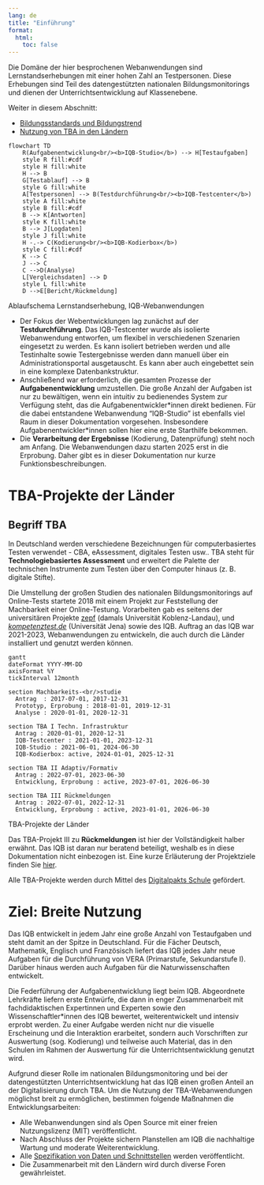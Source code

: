 ```yaml
---
lang: de
title: "Einführung"
format:
  html:
    toc: false
---
```


Die Domäne der hier besprochenen Webanwendungen sind Lernstandserhebungen mit einer hohen Zahl an Testpersonen. Diese Erhebungen sind Teil des datengestützten nationalen Bildungsmonitorings und dienen der Unterrichtsentwicklung auf Klassenebene.

Weiter in diesem Abschnitt:

* [Bildungsstandards und Bildungstrend](bt.qmd)
* [Nutzung von TBA in den Ländern](vera.qmd)

::: {#fig-tba-structure}
```mermaid
flowchart TD
    R(Aufgabenentwicklung<br/><b>IQB-Studio</b>) --> H[Testaufgaben]
    style R fill:#cdf
    style H fill:white
    H --> B
    G[Testablauf] --> B
    style G fill:white
    A[Testpersonen] --> B(Testdurchführung<br/><b>IQB-Testcenter</b>)
    style A fill:white
    style B fill:#cdf
    B --> K[Antworten]
    style K fill:white
    B --> J[Logdaten]
    style J fill:white
    H -.-> C(Kodierung<br/><b>IQB-Kodierbox</b>)
    style C fill:#cdf
    K --> C
    J --> C
    C -->D(Analyse)
    L[Vergleichsdaten] --> D
    style L fill:white
    D -->E[Bericht/Rückmeldung]    
```
Ablaufschema Lernstandserhebung, IQB-Webanwendungen
:::

* Der Fokus der Webentwicklungen lag zunächst auf der **Testdurchführung**. Das IQB-Testcenter wurde als isolierte Webanwendung entworfen, um flexibel in verschiedenen Szenarien eingesetzt zu werden. Es kann isoliert betrieben werden und alle Testinhalte sowie Testergebnisse werden dann manuell über ein Administrationsportal ausgetauscht. Es kann aber auch eingebettet sein in eine komplexe Datenbankstruktur.
* Anschließend war erforderlich, die gesamten Prozesse der **Aufgabenentwicklung** umzustellen. Die große Anzahl der Aufgaben ist nur zu bewältigen, wenn ein intuitiv zu bedienendes System zur Verfügung steht, das die Aufgabenentwickler\*innen direkt bedienen. Für die dabei entstandene Webanwendung "IQB-Studio" ist ebenfalls viel Raum in dieser Dokumentation vorgesehen. Insbesondere Aufgabenentwickler\*innen sollen hier eine erste Starthilfe bekommen.
* Die **Verarbeitung der Ergebnisse** (Kodierung, Datenprüfung) steht noch am Anfang. Die Webanwendungen dazu starten 2025 erst in die Erprobung. Daher gibt es in dieser Dokumentation nur kurze Funktionsbeschreibungen.

# TBA-Projekte der Länder

::: {.callout-note}
## Begriff TBA

In Deutschland werden verschiedene Bezeichnungen für computerbasiertes Testen verwendet - CBA, eAssessment, digitales Testen usw.. TBA steht für **Technologiebasiertes Assessment** und erweitert die Palette der technischen Instrumente zum Testen über den Computer hinaus (z. B. digitale Stifte).
:::

Die Umstellung der großen Studien des nationalen Bildungsmonitorings auf Online-Tests startete 2018 mit einem Projekt zur Feststellung der Machbarkeit einer Online-Testung. Vorarbeiten gab es seitens der universitären Projekte [zepf](https://www.zepf.eu/) (damals Universität Koblenz-Landau), und [*kompetenztest.de*](https://www.kompetenztest.de/) (Universität Jena) sowie des IQB. Auftrag an das IQB war 2021-2023, Webanwendungen zu entwickeln, die auch durch die Länder installiert und genutzt werden können.

::: {#fig-tba-timeline}
```mermaid
gantt
dateFormat YYYY-MM-DD
axisFormat %Y
tickInterval 12month

section Machbarkeits-<br/>studie
  Antrag  : 2017-07-01, 2017-12-31
  Prototyp, Erprobung : 2018-01-01, 2019-12-31
  Analyse : 2020-01-01, 2020-12-31

section TBA I Techn. Infrastruktur
  Antrag : 2020-01-01, 2020-12-31
  IQB-Testcenter : 2021-01-01, 2023-12-31
  IQB-Studio : 2021-06-01, 2024-06-30
  IQB-Kodierbox: active, 2024-01-01, 2025-12-31

section TBA II Adaptiv/Formativ
  Antrag : 2022-07-01, 2023-06-30
  Entwicklung, Erprobung : active, 2023-07-01, 2026-06-30

section TBA III Rückmeldungen
  Antrag : 2022-07-01, 2022-12-31
  Entwicklung, Erprobung : active, 2023-01-01, 2026-06-30
```
TBA-Projekte der Länder
:::

Das TBA-Projekt III zu **Rückmeldungen** ist hier der Vollständigkeit halber erwähnt. Das IQB ist daran nur beratend beteiligt, weshalb es in diese Dokumentation nicht einbezogen ist. Eine kurze Erläuterung der Projektziele finden Sie [hier](https://www.kmk.org/de/themen/bildung-in-der-digitalen-welt/laenderuebergreifende-projekte.html).

Alle TBA-Projekte werden durch Mittel des [Digitalpakts Schule](https://www.digitalpaktschule.de/index.html) gefördert.

# Ziel: Breite Nutzung

Das IQB entwickelt in jedem Jahr eine große Anzahl von Testaufgaben und steht damit an der Spitze in Deutschland. Für die Fächer Deutsch, Mathematik, Englisch und Französisch liefert das IQB jedes Jahr neue Aufgaben für die Durchführung von VERA (Primarstufe, Sekundarstufe I). Darüber hinaus werden auch Aufgaben für die Naturwissenschaften entwickelt.

Die Federführung der Aufgabenentwicklung liegt beim IQB. Abgeordnete Lehrkräfte liefern erste Entwürfe, die dann in enger Zusammenarbeit mit fachdidaktischen Expertinnen und Experten sowie den Wissenschaftler\*innen des IQB bewertet, weiterentwickelt und intensiv erprobt werden. Zu einer Aufgabe werden nicht nur die visuelle Erscheinung und die Interaktion erarbeitet, sondern auch Vorschriften zur Auswertung (sog. Kodierung) und teilweise auch Material, das in den Schulen im Rahmen der Auswertung für die Unterrichtsentwicklung genutzt wird.

Aufgrund dieser Rolle im nationalen Bildungsmonitoring und bei der datengestützten Unterrichtsentwicklung hat das IQB einen großen Anteil an der Digitalisierung durch TBA. Um die Nutzung der TBA-Webanwendungen möglichst breit zu ermöglichen, bestimmen folgende Maßnahmen die Entwicklungsarbeiten:

* Alle Webanwendungen sind als Open Source mit einer freien Nutzungslizenz (MIT) veröffentlicht.
* Nach Abschluss der Projekte sichern Planstellen am IQB die nachhaltige Wartung und moderate Weiterentwicklung.
* Alle [Spezifikation von Daten und Schnittstellen](https://iqb-specifications.github.io) werden veröffentlicht.
* Die Zusammenarbeit mit den Ländern wird durch diverse Foren gewährleistet.
